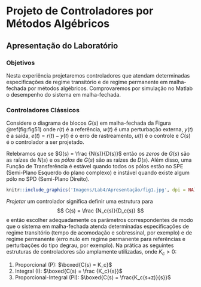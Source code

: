 # Projeto de Controladores por Métodos Algébricos

## Apresentação do Laboratório

### Objetivos

Nesta experiência projetaremos controladores que atendam determinadas especificações de regime transitório e de regime permanente em malha-fechada por métodos algébricos. Comprovaremos por simulação no Matlab o desempenho do sistema em malha-fechada.

### Controladores Clássicos

Considere o diagrama de blocos $G(s)$ em malha-fechada da Figura \@ref(fig:fig51) onde $r(t)$ é a referência, $w(t)$ é uma perturbação externa, $y(t)$ é a saída, $e(t) = r(t) - y(t)$ é o erro de rastreamento, $u(t)$ é o controle e $C(s)$ é o controlador a ser projetado.

Relebramos que se $G(s) = \frac {N(s)}{D(s)}$ então os *zeros* de $G(s)$ são as raízes de $N(s)$ e os *pólos* de $G(s)$ são as raízes de $D(s)$. Além disso, uma Função de Transferência é estável quando todos os pólos estão no SPE (Semi-Plano Esquerdo do plano complexo) e instável quando existe algum pólo no SPD (Semi-Plano Direito).

```r
knitr::include_graphics('Imagens/Lab4/Apresentação/fig1.jpg', dpi = NA)
```

*Projetar* um controlador significa definir uma estrutura para
$$
C(s) = \frac {N_c(s)}{D_c(s)}
$$
e então escolher adequadamente os parâmetros correspondentes de modo que o sistema em malha-fechada atenda determinadas especificações de regime transitório (tempo de acomodação e sobressinal, por exemplo) e de regime permanente (erro nulo em regime permanente para referências e perturbações do tipo degrau, por exemplo). Na prática as seguintes estruturas de controladores são amplamente utilizadas, onde $K_c>0$:

1. Proporcional (P): $\boxed{C(s) = K_c}$
2. Integral (I): $\boxed{C(s) = \frac {K_c}{s}}$
3. Proporcional-Integral (PI): $\boxed{C(s) = \frac{K_c(s+z)}{s}}$
